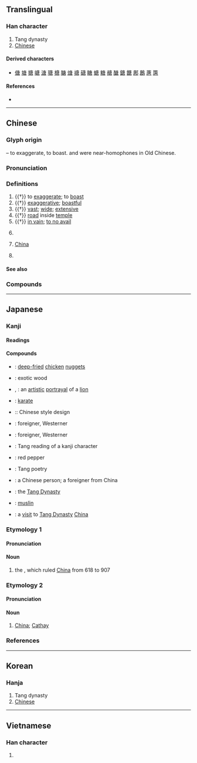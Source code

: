 {{character info/new}}
==Translingual==

===Han character===
{{Han char|rn=30|rad=口|as=07|sn=10|four=00267|canj=ILR|ids=⿸广⿱肀口}}

# Tang dynasty
# [[Chinese]]

====Derived characters====
* [[傏]] [[塘]] [[搪]] [[嵣]] [[溏]] [[瑭]] [[榶]] [[膅]] [[煻]] [[禟]] [[磄]] [[瞊]] [[螗]] [[糖]] [[赯]] [[醣]] [[鎕]] [[餹]] [[鄌]] [[鶶]] [[蓎]] [[篖]]

====References====
* {{Han ref|kx=0192.120|dkj=03709|dj=0411.200|hdz=10633.050|uh=5510|ud=21776|bh=ADF0|bd=44528}}

----

==Chinese==
{{zh-forms}}

===Glyph origin===
{{Han etym}}
{{Han compound|庚|口|c1=p|c2=s|t2=mouth|ls=psc}} – to exaggerate, to boast. {{lang|zh|唐}} and {{zh-l|*庚}} were near-homophones in Old Chinese.

===Pronunciation===
{{zh-pron
|m=táng
|c=tong4
|c-t=hong3
|h=pfs=thòng
|md=dòng
|mn=tn̂g/tông
|mn_note=tn̂g - vernacular; tông - literary
|mn-t=deng5/tang5
|mn-t_note=deng5 - vernacular; tang5 - literary
|w=3daan
|mc=y
|oc=y
|cat=v,a,n,adv,pn
}}

===Definitions===
{{zh-hanzi}}

# {{†}} to [[exaggerate]]; to [[boast]]
# {{†}} [[exaggerative]]; [[boastful]]
# {{†}} [[vast]]; [[wide]]; [[extensive]]
# {{†}} [[road]] inside [[temple]]
# {{†}} [[in vain]]; [[to no avail]]
# {{zh-div|朝}} {{w|Tang Dynasty}}
# {{lb|zh|figurative}} [[China]]
# {{surname|lang=zh}}

====See also====
{{zh-Chinese dynasties}}

===Compounds===
{{zh-der|半唐番:half-Chinese person|唐人街:Chinatown|唐努山|唐會要|唐突西施|劉唐下書|唐山|唐堯|唐高祖|唐詩|唐突|唐朝|唐古喇山|唐韻|四唐|南唐|唐花|初唐四傑|唐裝|後唐|唐樂|全唐詩|二返投唐|唐猊鎧甲|唐明皇|唐人|唐太宗|唐玄宗|唐氏症|唐三彩|大唐之歌|全唐文|唐塞|唐話|唐虞|唐菖蒲|唐臨晉帖|唐老鴨|唐猊|唐巾|唐寧街|唐哉皇哉|唐三藏|初唐|唐三絕|唐夷|中唐|放肆荒唐|李唐|撲唐唐|盛唐|新唐書|求馬唐肆|晚唐|陶唐|荒唐無稽|頹唐|陶唐氏|荒唐不經|苟且唐塞|舊唐書|荒唐|行唐|馮唐易老|荒唐之言|雲雨高唐|遣唐使}}

----

==Japanese==

===Kanji===
{{ja-kanji|grade=c|rs=口07}}

====Readings====
{{ja-readings
|goon=どう<だう
|kanon=とう<たう
|kun=から-, もろこし-
|nanori=かろ, たん
}}

====Compounds====
{{der-top|Compounds}}
* {{ja-r|唐揚げ|からあげ}}: [[deep-fried]] [[chicken]] [[nugget]]s
* {{ja-r|唐木|からき}}: exotic wood
* {{ja-r|唐獅子|からじし}}, {{ja-r|唐獅子|からしし}}: an [[artistic]] [[portrayal]] of a [[lion]]
* {{ja-r|唐手|からて}}: [[karate]]
* {{ja-r|唐様|からよう}}:: Chinese style design
* {{ja-r|毛唐|けとう}}: foreigner, Westerner
* {{ja-r|毛唐人|けとうじん}}: foreigner, Westerner
* {{ja-r|唐音|とうおん}}: Tang reading of a kanji character
* {{ja-r|唐辛子|とうがらし}}: red pepper
* {{ja-r|唐詩|とうし}}: Tang poetry
* {{ja-r|唐人|とうじん}}: a Chinese person; a foreigner from China
* {{ja-r|唐朝|とうちょう}}: the [[Tang Dynasty]]
* {{ja-r|唐縮緬|とうちりめん}}: [[muslin]]
* {{ja-r|入唐|にっとう}}: a [[visit]] to [[Tang Dynasty]] [[China]]
{{der-bottom}}

===Etymology 1===
{{ja-kanjitab|とう|yomi=o}}

====Pronunciation====
{{ja-pron|yomi=o|とう|acc=1|acc_ref=NHK}}

====Noun====
{{ja-noun|とう|hhira=たう}}

# the {{w|Tang Dynasty}}, which ruled [[China]] from 618 to 907

===Etymology 2===
{{ja-kanjitab|から|yomi=k}}

====Pronunciation====
{{ja-pron|yomi=k|から|acc=1|acc_ref=DJR}}

====Noun====
{{ja-noun|から}}

# {{lb|sort=から|ja|formal|dated}} [[China]]; [[Cathay]]

===References===
<references/>

----

==Korean==

===Hanja===
{{ko-hanja|hangeul=당|mr=tang}}

# Tang dynasty
# [[Chinese]]

----

==Vietnamese==

===Han character===
{{vi-hantu|[[đường]], [[đằng]], [[đàng]], [[giềng]]|rs=口07}}

# {{defn|lang=vi|sort=口07}}